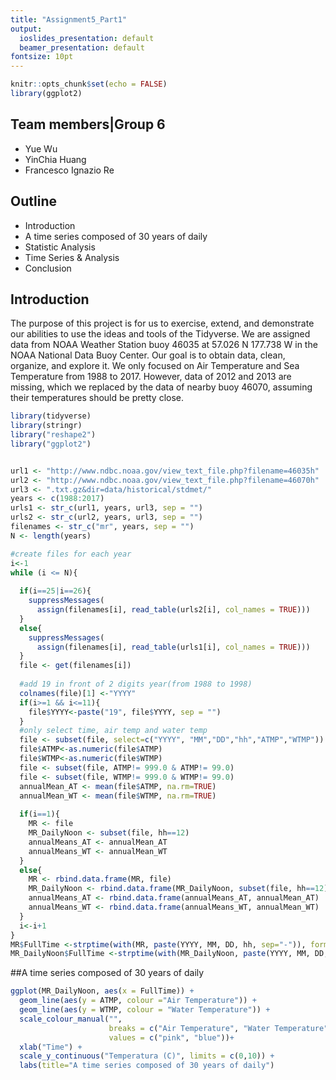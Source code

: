 ```yaml
---
title: "Assignment5_Part1"
output:
  ioslides_presentation: default
  beamer_presentation: default
fontsize: 10pt
---
```


```r
knitr::opts_chunk$set(echo = FALSE)
library(ggplot2)
```

## Team members|Group 6

- Yue Wu 
- YinChia Huang 
- Francesco Ignazio Re

## Outline

- Introduction
- A time series composed of 30 years of daily
- Statistic Analysis
- Time Series & Analysis
- Conclusion

## Introduction
The purpose of this project is for us to exercise, extend, and demonstrate our abilities to use the ideas and tools of the Tidyverse. We are assigned data from NOAA Weather Station buoy 46035 at 57.026 N 177.738 W in the NOAA National
Data Buoy Center. Our goal is to obtain data, clean, organize, and explore it. 
We only focused on Air Temperature and Sea Temperature from 1988 to 2017. However, data of 2012 and 2013 are missing, which we replaced by the data of  nearby buoy 46070, assuming their temperatures should be pretty close.

```r
library(tidyverse)
library(stringr)
library("reshape2")
library("ggplot2")


url1 <- "http://www.ndbc.noaa.gov/view_text_file.php?filename=46035h"
url2 <- "http://www.ndbc.noaa.gov/view_text_file.php?filename=46070h"
url3 <- ".txt.gz&dir=data/historical/stdmet/"
years <- c(1988:2017)
urls1 <- str_c(url1, years, url3, sep = "")
urls2 <- str_c(url2, years, url3, sep = "")
filenames <- str_c("mr", years, sep = "")
N <- length(years)

#create files for each year 
i<-1
while (i <= N){
  
  if(i==25|i==26){
    suppressMessages(
      assign(filenames[i], read_table(urls2[i], col_names = TRUE)))
  }
  else{
    suppressMessages(
      assign(filenames[i], read_table(urls1[i], col_names = TRUE)))
  }
  file <- get(filenames[i])
  
  #add 19 in front of 2 digits year(from 1988 to 1998)
  colnames(file)[1] <-"YYYY"
  if(i>=1 && i<=11){
    file$YYYY<-paste("19", file$YYYY, sep = "")
  }
  #only select time, air temp and water temp
  file <- subset(file, select=c("YYYY", "MM","DD","hh","ATMP","WTMP"))
  file$ATMP<-as.numeric(file$ATMP)
  file$WTMP<-as.numeric(file$WTMP)
  file <- subset(file, ATMP!= 999.0 & ATMP!= 99.0)
  file <- subset(file, WTMP!= 999.0 & WTMP!= 99.0)
  annualMean_AT <- mean(file$ATMP, na.rm=TRUE)
  annualMean_WT <- mean(file$WTMP, na.rm=TRUE)
  
  if(i==1){
    MR <- file
    MR_DailyNoon <- subset(file, hh==12)
    annualMeans_AT <- annualMean_AT
    annualMeans_WT <- annualMean_WT
  }
  else{
    MR <- rbind.data.frame(MR, file)
    MR_DailyNoon <- rbind.data.frame(MR_DailyNoon, subset(file, hh==12))
    annualMeans_AT <- rbind.data.frame(annualMeans_AT, annualMean_AT)
    annualMeans_WT <- rbind.data.frame(annualMeans_WT, annualMean_WT)
  }
  i<-i+1
}
MR$FullTime <-strptime(with(MR, paste(YYYY, MM, DD, hh, sep="-")), format="%Y-%m-%d-%H")
MR_DailyNoon$FullTime <-strptime(with(MR_DailyNoon, paste(YYYY, MM, DD, hh, sep="-")), format="%Y-%m-%d-%H")

```


##A time series composed of 30 years of daily
```r
ggplot(MR_DailyNoon, aes(x = FullTime)) + 
  geom_line(aes(y = ATMP, colour ="Air Temperature")) + 
  geom_line(aes(y = WTMP, colour = "Water Temperature")) +
  scale_colour_manual("", 
                      breaks = c("Air Temperature", "Water Temperature"),
                      values = c("pink", "blue"))+
  xlab("Time") +
  scale_y_continuous("Temperatura (C)", limits = c(0,10)) + 
  labs(title="A time series composed of 30 years of daily")
  
```

 
